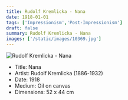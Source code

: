 ```yaml
---
title: Rudolf Kremlicka - Nana
date: 1918-01-01
tags: ['Impressionism','Post-Impressionism']
draft: false
summary: Rudolf Kremlicka - Nana
images: ['/static/images/10369.jpg']
---
```


![Rudolf Kremlicka - Nana](/static/images/10369.jpg)

* Title: Nana
* Artist: Rudolf Kremlicka (1886-1932)
* Date: 1918
* Medium: Oil on canvas
* Dimensions: 52 x 44 cm


